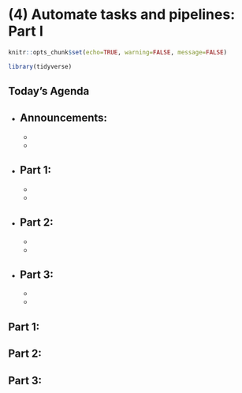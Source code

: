 # (4) Automate tasks and pipelines: Part I

```r
knitr::opts_chunk$set(echo=TRUE, warning=FALSE, message=FALSE)
```

```r
library(tidyverse)
```

## Today's Agenda

- Announcements:
  - 
  - 
  - 

- Part 1: 
  - 
  -
  - 
  
- Part 2: 
  - 
  - 
  - 

- Part 3: 
  -
  - 
  - 


## Part 1: 

## Part 2: 

## Part 3: 